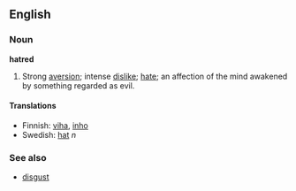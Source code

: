 ==English==

===Noun===
'''hatred'''

# Strong [[aversion]]; intense [[dislike]]; [[hate]]; an affection of the mind awakened by something regarded as evil.

====Translations====
*Finnish: [[viha#Finnish|viha]], [[inho]]
*Swedish: [[hat#Swedish|hat]] ''n''

===See also===
*[[disgust]]